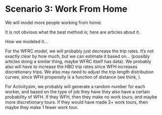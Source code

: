 # Scenario 3: Work From Home

We will model more people working from home.

It is not obvious what the best method is; here are articles about it.

How we modeled it...

For the WFRC model, we will probably just decrease the trip rates.
It's not exactly clear by how much, but we can estimate it based on... (possibly articles doing a similar thing, maybe WFRC itself has data).
We probably also will have to increase the HBO trip rates since WFH increases discretionary trips.
We also may need to adjust the trip length distribution curves, since WFH propensity is a function of distance (we think, <citation>).

For Activitysim, we probably will generate a random number for each worker, and based on the type of job they have they also have a certain probability of WFH.
If they WFH, then they make no work tours, and maybe more discretionary tours.
If they would have made 2+ work tours, then maybe they make 1 fewer work tour.